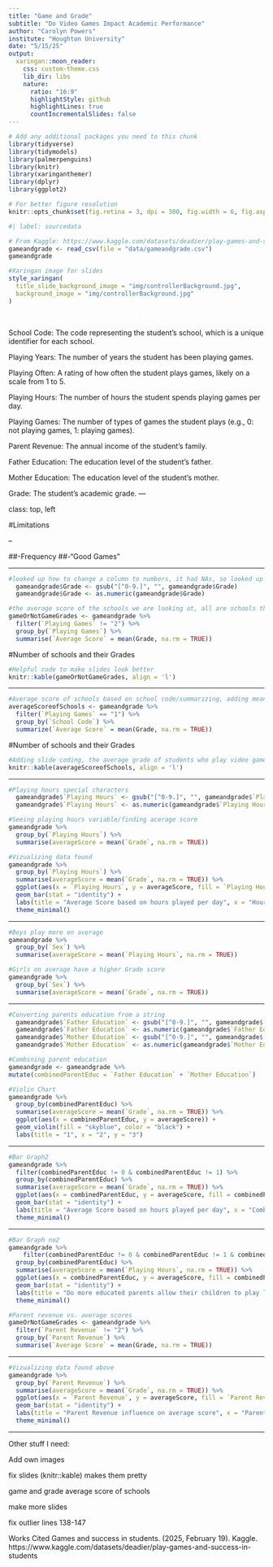 ```yaml
---
title: "Game and Grade"
subtitle: "Do Video Games Impact Academic Performance"
author: "Carolyn Powers"
institute: "Houghton University"
date: "5/15/25"
output:
  xaringan::moon_reader:
    css: custom-theme.css
    lib_dir: libs
    nature:
      ratio: "16:9"
      highlightStyle: github
      highlightLines: true
      countIncrementalSlides: false
---
```


```r
# Add any additional packages you need to this chunk
library(tidyverse)
library(tidymodels)
library(palmerpenguins)
library(knitr)
library(xaringanthemer)
library(dplyr)
library(ggplot2)
```

```r
# For better figure resolution
knitr::opts_chunk$set(fig.retina = 3, dpi = 300, fig.width = 6, fig.asp = 0.618, out.width = "80%")
```

```r
#| label: sourcedata

# From Kaggle: https://www.kaggle.com/datasets/deadier/play-games-and-success-in-students
gameandgrade <- read_csv(file = "data/gameandgrade.csv")
gameandgrade
```

```r
#Xaringan image for slides 
style_xaringan(
  title_slide_background_image = "img/controllerBackground.jpg",
  background_image = "img/controllerBackground.jpg"
)
```

<span style="color: white;">
Sex: The student's gender ('Female' or 'Male').
<span style="color: white;">

School Code: The code representing the student's school, which is a unique identifier for each school.

Playing Years: The number of years the student has been playing games.

Playing Often: A rating of how often the student plays games, likely on a scale from 1 to 5.

Playing Hours: The number of hours the student spends playing games per day.

Playing Games: The number of types of games the student plays (e.g., 0: not playing games, 1: playing games).

Parent Revenue: The annual income of the student's family.

Father Education: The education level of the student's father.

Mother Education: The education level of the student's mother.

Grade: The student's academic grade.
</span>
---

class: top, left

#Limitations

--

##-Frequency 
##-"Good Games"

---

```r
#looked up how to change a column to numbers, it had NAs, so looked up how to remove them.
  gameandgrade$Grade <- gsub("[^0-9.]", "", gameandgrade$Grade)
  gameandgrade$Grade <- as.numeric(gameandgrade$Grade)
```

```r
#the average score of the schools we are looking at, all are schools that if you round up are 70 or above.
gameOrNotGameGrades <- gameandgrade %>%
  filter(`Playing Games` != "2") %>%
  group_by(`Playing Games`) %>%
  summarise(`Average Score` = mean(Grade, na.rm = TRUE))
```

#Number of schools and their Grades

```r
#Helpful code to make slides look better
knitr::kable(gameOrNotGameGrades, align = 'l')
```

---

```r
#Average score of schools based on school code/summarizing, adding mean
averageScoreofSchools <- gameandgrade %>%
  filter(`Playing Games` == "1") %>%
  group_by(`School Code`) %>%
  summarize(`Average Score` = mean(Grade, na.rm = TRUE))
```

#Number of schools and their Grades

```r
#Adding slide coding, the average grade of students who play video games in their respective schools
knitr::kable(averageScoreofSchools, align = 'l')
```

---

```r
#Playing hours special characters 
  gameandgrade$`Playing Hours` <- gsub("[^0-9.]", "", gameandgrade$`Playing Hours`)
  gameandgrade$`Playing Hours` <- as.numeric(gameandgrade$`Playing Hours`)
```

```r
#Seeing playing hours variable/finding acerage score
gameandgrade %>%
  group_by(`Playing Hours`) %>%
  summarise(averageScore = mean(`Grade`, na.rm = TRUE))
```

```r
#Vizualizing data found
gameandgrade %>%
  group_by(`Playing Hours`) %>%
  summarise(averageScore = mean(`Grade`, na.rm = TRUE)) %>%
  ggplot(aes(x = `Playing Hours`, y = averageScore, fill = `Playing Hours`)) +
  geom_bar(stat = "identity") +
  labs(title = "Average Score based on hours played per day", x = "Hours Played", y = "Average Grades") +
  theme_minimal()
```

---

```r
#Boys play more on average
gameandgrade %>%
  group_by(`Sex`) %>%
  summarise(averageScore = mean(`Playing Hours`, na.rm = TRUE))
```

```r
#Girls on average have a higher Grade score
gameandgrade %>%
  group_by(`Sex`) %>%
  summarise(averageScore = mean(`Grade`, na.rm = TRUE))
```

---

```r
#Converting parents education from a string
  gameandgrade$`Father Education` <- gsub("[^0-9.]", "", gameandgrade$`Father Education`)
  gameandgrade$`Father Education` <- as.numeric(gameandgrade$`Father Education`)
  gameandgrade$`Mother Education` <- gsub("[^0-9.]", "", gameandgrade$`Mother Education`)
  gameandgrade$`Mother Education` <- as.numeric(gameandgrade$`Mother Education`)
```

```r
#Combining parent education 
gameandgrade <- gameandgrade %>%
mutate(combinedParentEduc = `Father Education` + `Mother Education`)
```

```r
#Violin Chart
gameandgrade %>%
  group_by(combinedParentEduc) %>%
  summarise(averageScore = mean(`Grade`, na.rm = TRUE)) %>%
  ggplot(aes(x = combinedParentEduc, y = averageScore)) +
  geom_violin(fill = "skyblue", color = "black") +
  labs(title = "1", x = "2", y = "3")
```

---

```r
#Bar Graph2
gameandgrade %>%
  filter(combinedParentEduc != 0 & combinedParentEduc != 1) %>%
  group_by(combinedParentEduc) %>%
  summarise(averageScore = mean(`Grade`, na.rm = TRUE)) %>%
  ggplot(aes(x = combinedParentEduc, y = averageScore, fill = combinedParentEduc)) +
  geom_bar(stat = "identity") +
  labs(title = "Average Score based on hours played per day", x = "Combined Parent Education Score", y = "Average Grades") +
  theme_minimal()
```
 
---

```r
#Bar Graph no2
gameandgrade %>%
    filter(combinedParentEduc != 0 & combinedParentEduc != 1 & combinedParentEduc != 2) %>%
  group_by(combinedParentEduc) %>%
  summarise(averageScore = mean(`Playing Hours`, na.rm = TRUE)) %>%
  ggplot(aes(x = combinedParentEduc, y = averageScore, fill = combinedParentEduc)) +
  geom_bar(stat = "identity") +
  labs(title = "Do more educated parents allow their children to play less?", x = "Combined Parent Education Score", y = "Average Daily Hours") +
  theme_minimal()
```

```r
#Parent revenue vs. average scores
gameOrNotGameGrades <- gameandgrade %>%
  filter(`Parent Revenue` != "2") %>%
  group_by(`Parent Revenue`) %>%
  summarise(`Average Score` = mean(Grade, na.rm = TRUE))
```

---

```r
#Vizualizing data found above
gameandgrade %>%
  group_by(`Parent Revenue`) %>%
  summarise(averageScore = mean(`Grade`, na.rm = TRUE)) %>%
  ggplot(aes(x = `Parent Revenue`, y = averageScore, fill = `Parent Revenue`)) +
  geom_bar(stat = "identity") +
  labs(title = "Parent Revenue influence on average score", x = "Parent Revenue", y = "Average Grades") +
  theme_minimal()
```

---

Other stuff I need:

Add own images 

fix slides (knitr::kable) makes them pretty 

game and grade average score of schools 

make more slides 

fix outlier lines 138-147


Works Cited
Games and success in students. (2025, February 19). Kaggle. https://www.kaggle.com/datasets/deadier/play-games-and-success-in-students